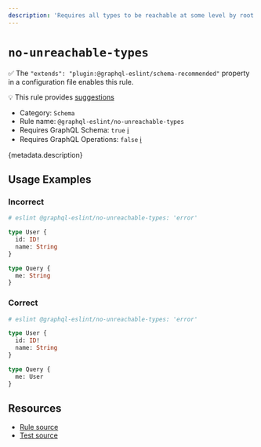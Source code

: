 ```yaml
---
description: 'Requires all types to be reachable at some level by root level fields.'
---
```


# `no-unreachable-types`

✅ The `"extends": "plugin:@graphql-eslint/schema-recommended"` property in a configuration file
enables this rule.

💡 This rule provides
[suggestions](https://eslint.org/docs/developer-guide/working-with-rules#providing-suggestions)

- Category: `Schema`
- Rule name: `@graphql-eslint/no-unreachable-types`
- Requires GraphQL Schema: `true`
  [ℹ️](/docs/getting-started#extended-linting-rules-with-graphql-schema)
- Requires GraphQL Operations: `false`
  [ℹ️](/docs/getting-started#extended-linting-rules-with-siblings-operations)

{metadata.description}

## Usage Examples

### Incorrect

```graphql
# eslint @graphql-eslint/no-unreachable-types: 'error'

type User {
  id: ID!
  name: String
}

type Query {
  me: String
}
```

### Correct

```graphql
# eslint @graphql-eslint/no-unreachable-types: 'error'

type User {
  id: ID!
  name: String
}

type Query {
  me: User
}
```

## Resources

- [Rule source](https://github.com/B2o5T/graphql-eslint/tree/master/packages/plugin/src/rules/no-unreachable-types.ts)
- [Test source](https://github.com/B2o5T/graphql-eslint/tree/master/packages/plugin/__tests__/no-unreachable-types.spec.ts)
